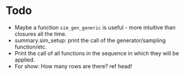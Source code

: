 # Todo
- Maybe a function `sim_gen_generic` is useful - more intuitive than closures all the time.
- summary.sim_setup: print the call of the generator/sampling function/etc.
- Print the call of all functions in the sequence in which they will be applied.
- For show: How many rows are there? ref head!
